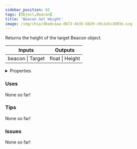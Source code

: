 ```yaml
---
sidebar_position: 62
tags: [Object,Beacon]
title: 'Beacon Get Height'
image: /img/chip/dbadcaaa-d673-4e35-bb29-c9c2a5c3d93e.svg
---
```


Returns the height of the target Beacon object.



<IChip uuid="dbadcaaa-d673-4e35-bb29-c9c2a5c3d93e"/>

<table><thead><tr><th>Inputs</th><th>Outputs</th></tr></thead><tbody><tr><td>beacon | Target</td><td>float | Height</td></tr></tbody></table>

<details>
  <summary>Properties</summary>
  <div>
    <div>
    <table>
      <tbody>
        <tr>
          <td>Is beta required?</td>
          <td>No</td>
        </tr>
        <tr>
          <td>Is chip a trolling risk?</td>
          <td>No</td>
        </tr>
        <tr>
          <td>Is chip a role assignment risk?</td>
          <td>No</td>
        </tr>
        <tr>
          <td>Chip UUID</td>
          <td>dbadcaaa-d673-4e35-bb29-c9c2a5c3d93e</td>
        </tr>
        <tr>
          <td>Room availability</td>
          <td>Available everywhere</td>
        </tr>
      </tbody>
    </table>
    </div>
  </div>
</details>

### Uses

None so far!

### Tips

None so far!

### Issues

None so far!